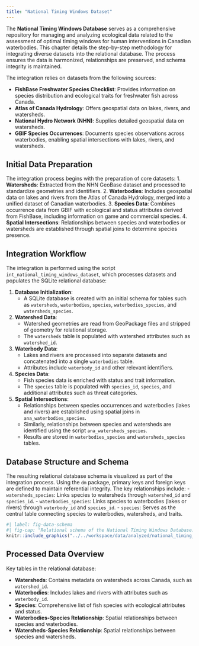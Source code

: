 ```yaml
---
title: "National Timing Windows Dataset"
---
```



The **National Timing Windows Database** serves as a comprehensive repository for managing and analyzing ecological data related to the assessment of optimal timing windows for human interventions in Canadian waterbodies. This chapter details the step-by-step methodology for integrating diverse datasets into the relational database. The process ensures the data is harmonized, relationships are preserved, and schema integrity is maintained. 

The integration relies on datasets from the following sources:

- **FishBase Freshwater Species Checklist**: Provides information on species distribution and ecological traits for freshwater fish across Canada.
- **Atlas of Canada Hydrology**: Offers geospatial data on lakes, rivers, and watersheds.
- **National Hydro Network (NHN)**: Supplies detailed geospatial data on watersheds.
- **GBIF Species Occurrences**: Documents species observations across waterbodies, enabling spatial intersections with lakes, rivers, and watersheds.

## Initial Data Preparation

The integration process begins with the preparation of core datasets:
1. **Watersheds**: Extracted from the NHN GeoBase dataset and processed to standardize geometries and identifiers.
2. **Waterbodies**: Includes geospatial data on lakes and rivers from the Atlas of Canada Hydrology, merged into a unified dataset of Canadian waterbodies.
3. **Species Data**: Combines occurrence data from GBIF with ecological and status attributes derived from FishBase, including information on game and commercial species.
4. **Spatial Intersections**: Relationships between species and waterbodies or watersheds are established through spatial joins to determine species presence.

## Integration Workflow

The integration is performed using the script `int_national_timing_windows_dataset`, which processes datasets and populates the SQLite relational database:

1. **Database Initialization**:
   - A SQLite database is created with an initial schema for tables such as `watersheds`, `waterbodies`, `species`, `waterbodies_species`, and `watersheds_species`.

2. **Watershed Data**:
   - Watershed geometries are read from GeoPackage files and stripped of geometry for relational storage.
   - The `watersheds` table is populated with watershed attributes such as `watershed_id`.

3. **Waterbody Data**:
   - Lakes and rivers are processed into separate datasets and concatenated into a single `waterbodies` table.
   - Attributes include `waterbody_id` and other relevant identifiers.

4. **Species Data**:
   - Fish species data is enriched with status and trait information.
   - The `species` table is populated with `species_id`, `species`, and additional attributes such as threat categories.

5. **Spatial Intersections**:
   - Relationships between species occurrences and waterbodies (lakes and rivers) are established using spatial joins in `ana_waterbodies_species`.
   - Similarly, relationships between species and watersheds are identified using the script `ana_watersheds_species`.
   - Results are stored in `waterbodies_species` and `watersheds_species` tables.

## Database Structure and Schema

The resulting relational database schema is visualized as part of the integration process. Using the `dm` package, primary keys and foreign keys are defined to maintain referential integrity. The key relationships include:
- `watersheds_species`: Links species to watersheds through `watershed_id` and `species_id`.
- `waterbodies_species`: Links species to waterbodies (lakes or rivers) through `waterbody_id` and `species_id`.
- `species`: Serves as the central table connecting species to waterbodies, watersheds, and traits.

```r
#| label: fig-data-schema
#| fig-cap: "Relational schema of the National Timing Windows Database."
knitr::include_graphics("../../workspace/data/analyzed/national_timing_windows_dataset-1.0.0/national_timing_windows_database.svg")
```

## Processed Data Overview

Key tables in the relational database:

- **Watersheds**: Contains metadata on watersheds across Canada, such as `watershed_id`.
- **Waterbodies**: Includes lakes and rivers with attributes such as `waterbody_id`.
- **Species**: Comprehensive list of fish species with ecological attributes and status.
- **Waterbodies-Species Relationship**: Spatial relationships between species and waterbodies.
- **Watersheds-Species Relationship**: Spatial relationships between species and watersheds.
